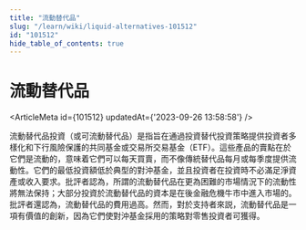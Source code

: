```yaml
---
title: "流動替代品"
slug: "/learn/wiki/liquid-alternatives-101512"
id: "101512"
hide_table_of_contents: true
---
```



# 流動替代品

<ArticleMeta id={101512} updatedAt={'2023-09-26 13:58:58'} />
<div className='border-solid border-b border-t-0 my-4 border-[var(--ifm-color-gray-300)]' />

流動替代品投資（或可流動替代品）是指旨在通過投資替代投資策略提供投資者多樣化和下行風險保護的共同基金或交易所交易基金（ETF）。這些產品的賣點在於它們是流動的，意味着它們可以每天買賣，而不像傳統替代品每月或每季度提供流動性。它們的最低投資額低於典型的對沖基金，並且投資者在投資時不必滿足淨資產或收入要求。批評者認為，所謂的流動替代品在更為困難的市場情況下的流動性將無法保持；大部分投資於流動替代品的資本是在後金融危機牛市中進入市場的。批評者還認為，流動替代品的費用過高。然而，對於支持者來説，流動替代品是一項有價值的創新，因為它們使對沖基金採用的策略對零售投資者可獲得。
